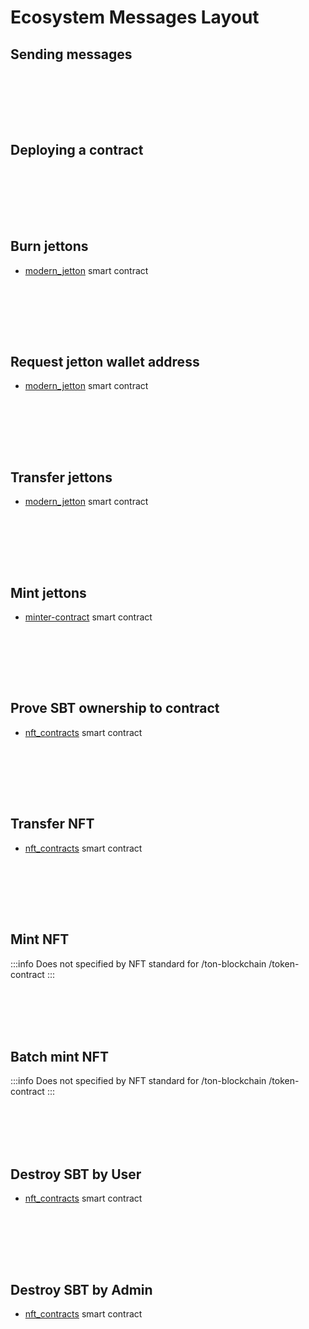 
# Ecosystem Messages Layout


## Sending messages
<br></br>
<div class="text--center">
<ThemedImage
  alt=""
  sources={{
    light: '/img/docs/ecosystem-messages-layout/ecosystem_messages_layout_1.svg?raw=true',
    dark: '/img/docs/ecosystem-messages-layout/ecosystem_messages_layout_1_dark.svg?raw=true',
  }}
/>
</div>
<br></br>

## Deploying a contract
<br></br>
<div class="text--center">
<ThemedImage
  alt=""
  sources={{
    light: '/img/docs/ecosystem-messages-layout/ecosystem_messages_layout_2.svg?raw=true',
    dark: '/img/docs/ecosystem-messages-layout/ecosystem_messages_layout_2_dark.svg?raw=true',
  }}
/>
</div>
<br></br>

## Burn jettons

* [modern_jetton](https://github.com/EmelyanenkoK/modern_jetton/blob/master/contracts/op-codes.func) smart contract

<br></br>
<div class="text--center">
<ThemedImage
  alt=""
  sources={{
    light: '/img/docs/ecosystem-messages-layout/ecosystem_messages_layout_3.svg?raw=true',
    dark: '/img/docs/ecosystem-messages-layout/ecosystem_messages_layout_3_dark.svg?raw=true',
  }}
/>
</div>
<br></br>


## Request jetton wallet address

* [modern_jetton](https://github.com/EmelyanenkoK/modern_jetton/blob/master/contracts/op-codes.func) smart contract

<br></br>
<div class="text--center">
<ThemedImage
  alt=""
  sources={{
    light: '/img/docs/ecosystem-messages-layout/ecosystem_messages_layout_4.svg?raw=true',
    dark: '/img/docs/ecosystem-messages-layout/ecosystem_messages_layout_4_dark.svg?raw=true',
  }}
/>
</div>
<br></br>

## Transfer jettons

* [modern_jetton](https://github.com/EmelyanenkoK/modern_jetton/blob/master/contracts/op-codes.func) smart contract

<br></br>
<div class="text--center">
<ThemedImage
  alt=""
  sources={{
    light: '/img/docs/ecosystem-messages-layout/ecosystem_messages_layout_5.svg?raw=true',
    dark: '/img/docs/ecosystem-messages-layout/ecosystem_messages_layout_5_dark.svg?raw=true',
  }}
/>
</div>
<br></br>

## Mint jettons

* [minter-contract](https://github.com/ton-blockchain/minter-contract/blob/main/contracts/imports/op-codes.fc) smart contract

<br></br>
<div class="text--center">
<ThemedImage
  alt=""
  sources={{
    light: '/img/docs/ecosystem-messages-layout/ecosystem_messages_layout_6.png?raw=true',
    dark: '/img/docs/ecosystem-messages-layout/ecosystem_messages_layout_6_dark.png?raw=true',
  }}
/>
</div>
<br></br>

## Prove SBT ownership to contract

* [nft_contracts](https://github.com/getgems-io/nft-contracts/blob/main/packages/contracts/sources/op-codes.fc) smart contract

<br></br>
<div class="text--center">
<ThemedImage
  alt=""
  sources={{
    light: '/img/docs/ecosystem-messages-layout/ecosystem_messages_layout_7.svg?raw=true',
    dark: '/img/docs/ecosystem-messages-layout/ecosystem_messages_layout_7_dark.svg?raw=true',
  }}
/>
</div>
<br></br>

## Transfer NFT

* [nft_contracts](https://github.com/getgems-io/nft-contracts/blob/main/packages/contracts/sources/op-codes.fc)  smart contract

<br></br>
<div class="text--center">
<ThemedImage
  alt=""
  sources={{
    light: '/img/docs/ecosystem-messages-layout/ecosystem_messages_layout_8.svg?raw=true',
    dark: '/img/docs/ecosystem-messages-layout/ecosystem_messages_layout_8_dark.svg?raw=true',
  }}
/>
</div>
<br></br>

## Mint NFT
:::info
Does not specified by NFT standard for /ton-blockchain /token-contract
:::  
<br></br>
<div class="text--center">
<ThemedImage
  alt=""
  sources={{
    light: '/img/docs/ecosystem-messages-layout/ecosystem_messages_layout_9.svg?raw=true',
    dark: '/img/docs/ecosystem-messages-layout/ecosystem_messages_layout_9_dark.svg?raw=true',
  }}
/>
</div>
<br></br>

## Batch mint NFT
:::info
Does not specified by NFT standard for /ton-blockchain /token-contract
:::   
<br></br>
<div class="text--center">
<ThemedImage
  alt=""
  sources={{
    light: '/img/docs/ecosystem-messages-layout/ecosystem_messages_layout_10.svg?raw=true',
    dark: '/img/docs/ecosystem-messages-layout/ecosystem_messages_layout_10_dark.svg?raw=true',
  }}
/>
</div>
<br></br>

## Destroy SBT by User

* [nft_contracts](https://github.com/getgems-io/nft-contracts/blob/main/packages/contracts/sources/op-codes.fc) smart contract

<br></br>
<div class="text--center">
<ThemedImage
  alt=""
  sources={{
    light: '/img/docs/ecosystem-messages-layout/ecosystem_messages_layout_11.svg?raw=true',
    dark: '/img/docs/ecosystem-messages-layout/ecosystem_messages_layout_11_dark.svg?raw=true',
  }}
/>
</div>
<br></br>

## Destroy SBT by Admin

* [nft_contracts](https://github.com/getgems-io/nft-contracts/blob/main/packages/contracts/sources/op-codes.fc) smart contract

<br></br>
<div class="text--center">
<ThemedImage
  alt=""
  sources={{
    light: '/img/docs/ecosystem-messages-layout/ecosystem_messages_layout_12.svg?raw=true',
    dark: '/img/docs/ecosystem-messages-layout/ecosystem_messages_layout_12_dark.svg?raw=true',
  }}
/>
</div>
<br></br>





